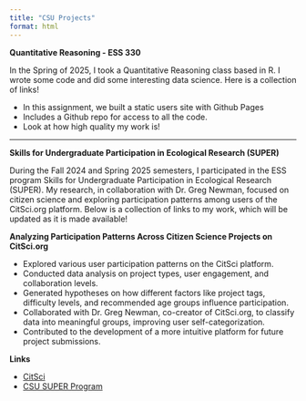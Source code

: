 ```yaml
---
title: "CSU Projects"
format: html
---
```


**Quantitative Reasoning - ESS 330**

In the Spring of 2025, I took a Quantitative Reasoning class based in R. I wrote some code and did some interesting data science. Here is a collection of links!

- In this assignment, we built a static users site with Github Pages
- Includes a Github repo for access to all the code.
- Look at how high quality my work is!

---

**Skills for Undergraduate Participation in Ecological Research (SUPER)**

During the Fall 2024 and Spring 2025 semesters, I participated in the ESS program Skills for Undergraduate Participation in Ecological Research (SUPER). My research, in collaboration with Dr. Greg Newman, focused on citizen science and exploring participation patterns among users of the CitSci.org platform. Below is a collection of links to my work, which will be updated as it is made available!

**Analyzing Participation Patterns Across Citizen Science Projects on CitSci.org**

- Explored various user participation patterns on the CitSci platform.
- Conducted data analysis on project types, user engagement, and collaboration levels.
- Generated hypotheses on how different factors like project tags, difficulty levels, and recommended age groups influence participation.
- Collaborated with Dr. Greg Newman, co-creator of CitSci.org, to classify data into meaningful groups, improving user self-categorization.
- Contributed to the development of a more intuitive platform for future project submissions.

**Links**

- [CitSci](https://citsci.org/)
- [CSU SUPER Program](https://warnercnr.colostate.edu/ess/ess-undergraduate-degree-tracks/ess-undergraduate-internships-research/super-home/)